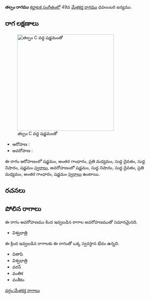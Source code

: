 {{Infobox ragam
	| name          	= తల్పం
	| synonym	    	= 
	| mela          	= 
	| chakra        	= 
	| janaka        	= 
	| type          	= ఔదవ
	| arohanam      	= {{svaraC|S|G3|M2|D1|N1|S'}} 
	| avarohanam    	= {{svaraC|S'|N1|D1|M2|G3|S}}
	| jeeva         	=
	| chhaya        	=
	| nyasa         	=
	| vishesha      	= 
	| equivalent  		= 
}}
{{కర్ణాటక సంగీత రాగాలు}}
'''తల్పం రాగము''' [[కర్ణాటక సంగీతం]]లో 49వ [[మేళకర్త రాగము]] ధవలంబరి జన్యము. 


==రాగ లక్షణాలు==
[[Image:talpam_kb2wiki.png|thumb|right|316px|''తల్పం'' C వద్ద షడ్జమంతో]]

* ఆరోహణ : {{svaraC|S|G3|M2|D1|N1|S'}} 
* అవరోహణ : {{svaraC|S'|N1|D1|M2|G3|S}}

ఈ రాగం ఆరోహణంలో షడ్జమం, అంతర గాంధారం, ప్రతి మధ్యమం, సుద్ద దైవతం, సుద్ద నిషాదం, షడ్జమం [[స్వరాలు]], అవరోహణంలో షడ్జమం, సుద్ద నిషాదం, సుద్ద దైవతం, ప్రతి మధ్యమం, అంతర గాంధారం, షడ్జమం [[స్వరాలు]] ఉంటాయి.

==రచనలు==



==పోలిన రాగాలు==
ఈ రాగం అవరోహణము కింద ఇవ్వబడిన రాగాల అవరోహణముతో సమానమైనది.
* విశ్వధాత్రి

ఈ క్రింద ఇవ్వబడిన రాగాలకు ఈ రాగంతో ఒక్క స్వరస్థాన భేదం ఉన్నది.
* వితాపి
* విశ్వధాత్రి
* వరన్
* వంతిక
* వంశీకం



[[వర్గం:మేళకర్త రాగాలు]]
